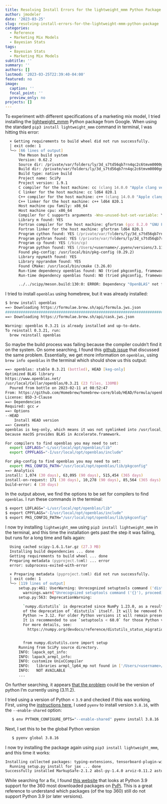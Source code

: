 ```yaml
---
title: Resolving Install Errors for the lightweight_mmm Python Package
author: jmodeler
date: '2023-03-25'
slug: resolving-install-errors-for-the-lightweight-mmm-python-package
categories:
  - Reference
  - Marketing Mix Models
  - Bayesian Stats
tags:
  - Bayesian Stats
  - Marketing Mix Models
subtitle: ''
summary: ''
authors: []
lastmod: '2023-03-25T22:39:40-04:00'
featured: no
image:
  caption: ''
  focal_point: ''
  preview_only: no
projects: []
---
```


To experiment with different specifications of a marketing mix model, I tried installing the [lightweight_mmm](https://github.com/google/lightweight_mmm) Python package from Google. When using the standard `pip3 install lightweight_mmm` command in terminal, I was hitting this error:

```zsh
  × Getting requirements to build wheel did not run successfully.
  │ exit code: 1
  ╰─> [66 lines of output]
      The Meson build system
      Version: 0.62.2
      Source dir: /private/var/folders/ly/3d_s7td56qb7rn4qc2c6tmvm0000gn/T/pip-install-yc6ribm7/scipy_ae66ccfb8522422ab91e65b44570f273
      Build dir: /private/var/folders/ly/3d_s7td56qb7rn4qc2c6tmvm0000gn/T/pip-install-yc6ribm7/scipy_ae66ccfb8522422ab91e65b44570f273/.mesonpy-ur2kyhcf/build
      Build type: native build
      Project name: SciPy
      Project version: 1.9.1
      C compiler for the host machine: cc (clang 14.0.0 "Apple clang version 14.0.0 (clang-1400.0.29.202)")
      C linker for the host machine: cc ld64 820.1
      C++ compiler for the host machine: c++ (clang 14.0.0 "Apple clang version 14.0.0 (clang-1400.0.29.202)")
      C++ linker for the host machine: c++ ld64 820.1
      Host machine cpu family: x86_64
      Host machine cpu: x86_64
      Compiler for C supports arguments -Wno-unused-but-set-variable: YES
      Library m found: YES
      Fortran compiler for the host machine: gfortran (gcc 8.2.0 "GNU Fortran (GCC) 8.2.0")
      Fortran linker for the host machine: gfortran ld64 820.1
      Program cython found: YES (/private/var/folders/ly/3d_s7td56qb7rn4qc2c6tmvm0000gn/T/pip-build-env-gddbg9u0/overlay/bin/cython)
      Program pythran found: YES (/private/var/folders/ly/3d_s7td56qb7rn4qc2c6tmvm0000gn/T/pip-build-env-gddbg9u0/overlay/bin/pythran)
      Program cp found: YES (/bin/cp)
      Program python found: YES (/Users/<username>/.pyenv/versions/3.11.2/bin/python3.11)
      Found pkg-config: /usr/local/bin/pkg-config (0.29.2)
      Library npymath found: YES
      Library npyrandom found: YES
      Found CMake: /usr/local/bin/cmake (3.26.0)
      Run-time dependency openblas found: NO (tried pkgconfig, framework and cmake)
      Run-time dependency openblas found: NO (tried pkgconfig, framework and cmake)

      ../../scipy/meson.build:130:0: ERROR: Dependency "OpenBLAS" not found, tried pkgconfig, framework and cmake
```

I tried to install `openblas` using homebrew, but it was already installed:

```zsh
$ brew install openblas
==> Downloading https://formulae.brew.sh/api/formula.jws.json
######################################################################## 100.0%
==> Downloading https://formulae.brew.sh/api/cask.jws.json

Warning: openblas 0.3.21 is already installed and up-to-date.
To reinstall 0.3.21, run:
  brew reinstall openblas
```

So maybe the build process was failing because the compiler couldn't find it on the system. On some searching, I found this [github issue](https://github.com/AUTOMATIC1111/stable-diffusion-webui/issues/7906#issuecomment-1478618523) that discussed the same problem. Essentially, we get more information on `openblas`, using `brew info openblas` in the terminal which should show us this output:

```zsh
==> openblas: stable 0.3.21 (bottled), HEAD [keg-only]
Optimized BLAS library
https://www.openblas.net/
/usr/local/Cellar/openblas/0.3.21 (23 files, 130MB)
  Poured from bottle on 2023-02-11 at 08:52:47
From: https://github.com/Homebrew/homebrew-core/blob/HEAD/Formula/openblas.rb
License: BSD-3-Clause
==> Dependencies
Required: gcc ✔
==> Options
--HEAD
	Install HEAD version
==> Caveats
openblas is keg-only, which means it was not symlinked into /usr/local,
because macOS provides BLAS in Accelerate.framework.

For compilers to find openblas you may need to set:
  export LDFLAGS="-L/usr/local/opt/openblas/lib"
  export CPPFLAGS="-I/usr/local/opt/openblas/include"

For pkg-config to find openblas you may need to set:
  export PKG_CONFIG_PATH="/usr/local/opt/openblas/lib/pkgconfig"
==> Analytics
install: 1,074 (30 days), 63,095 (90 days), 515,454 (365 days)
install-on-request: 171 (30 days), 10,278 (90 days), 85,564 (365 days)
build-error: 4 (30 days)
```

In the output above, we find the options to be set for compilers to find `openblas`. I run these commands in the terminal:

```zsh
$ export LDFLAGS="-L/usr/local/opt/openblas/lib"
$ export CPPFLAGS="-I/usr/local/opt/openblas/include"
$ export PKG_CONFIG_PATH="/usr/local/opt/openblas/lib/pkgconfig"
```

I now try installing `lightweight_mmm` using `pip3 install lightweight_mmm` in the terminal, and this time the installation gets past the step it was failing, but runs for a long time and fails again:

```zsh
  Using cached scipy-1.6.1.tar.gz (27.3 MB)
  Installing build dependencies ... done
  Getting requirements to build wheel ... done
  Preparing metadata (pyproject.toml) ... error
  error: subprocess-exited-with-error

  × Preparing metadata (pyproject.toml) did not run successfully.
  │ exit code: 1
  ╰─> [119 lines of output]
      setup.py:461: UserWarning: Unrecognized setuptools command ('dist_info --egg-base /private/var/folders/ly/3d_s7td56qb7rn4qc2c6tmvm0000gn/T/pip-modern-metadata-_yaq83ex'), proceeding with generating Cython sources and expanding templates
        warnings.warn("Unrecognized setuptools command ('{}'), proceeding with "
      setup.py:563: DeprecationWarning:

        `numpy.distutils` is deprecated since NumPy 1.23.0, as a result
        of the deprecation of `distutils` itself. It will be removed for
        Python >= 3.12. For older Python versions it will remain present.
        It is recommended to use `setuptools < 60.0` for those Python versions.
        For more details, see:
          https://numpy.org/devdocs/reference/distutils_status_migration.html


        from numpy.distutils.core import setup
      Running from SciPy source directory.
      INFO: lapack_opt_info:
      INFO: lapack_armpl_info:
      INFO: customize UnixCCompiler
      INFO:   libraries armpl_lp64_mp not found in ['/Users/<username>/.pyenv/versions/3.11.2/lib', '/usr/local/lib', '/usr/lib']
      INFO:   NOT AVAILABLE
      ...
```

On further searching, it appears [that the problem](https://github.com/docker-library/python/issues/558) could be the version of python I'm currently using (3.11.2).

I tried using a version of Python < `3.9` and checked if this was working. First, using the [instructions here](https://jmodeler.github.io/posts/setting-up-python-to-run-on-rmarkdown/), I used `pyenv` to install version `3.8.16`, with the `--enable-shared` option:

```zsh
   $ env PYTHON_CONFIGURE_OPTS="--enable-shared" pyenv install 3.8.16
```

Next, I set this to be the global Python version

```zsh
   $ pyenv global 3.8.16
```

I now try installing the package again using `pip3 install lightweight_mmm`, and this time it works:

```zsh
Installing collected packages: typing-extensions, tensorboard-plugin-wit, pytz, pyasn1, libclang, flatbuffers, zipp, wrapt, wheel, urllib3, tqdm, threadpoolctl, termcolor, tensorflow-io-gcs-filesystem, tensorflow-estimator, tensorboard-data-server, six, rsa, pyparsing, pyasn1-modules, protobuf, pillow, packaging, oauthlib, numpy, MarkupSafe, kiwisolver, keras, joblib, immutabledict, idna, grpcio, gast, fonttools, cycler, charset-normalizer, certifi, cachetools, absl-py, werkzeug, scipy, requests, python-dateutil, patsy, opt_einsum, multipledispatch, importlib-metadata, h5py, google-pasta, google-auth, contourpy, cftime, astunparse, scikit-learn, requests-oauthlib, pandas, netcdf4, matplotlib, markdown, jaxlib, jax, xarray, statsmodels, seaborn, numpyro, google-auth-oauthlib, tensorboard, arviz, tensorflow, lightweight_mmm
  Running setup.py install for jax ... done
Successfully installed MarkupSafe-2.1.2 absl-py-1.4.0 arviz-0.11.2 astunparse-1.6.3 cachetools-5.3.0 certifi-2022.12.7 cftime-1.6.2 charset-normalizer-3.1.0 contourpy-1.0.7 cycler-0.11.0 flatbuffers-23.3.3 fonttools-4.39.2 gast-0.4.0 google-auth-2.16.3 google-auth-oauthlib-0.4.6 google-pasta-0.2.0 grpcio-1.51.3 h5py-3.8.0 idna-3.4 immutabledict-2.2.3 importlib-metadata-6.1.0 jax-0.4.6 jaxlib-0.4.6 joblib-1.2.0 keras-2.11.0 kiwisolver-1.4.4 libclang-16.0.0 lightweight_mmm-0.1.7 markdown-3.4.3 matplotlib-3.6.1 multipledispatch-0.6.0 netcdf4-1.6.3 numpy-1.24.2 numpyro-0.11.0 oauthlib-3.2.2 opt_einsum-3.3.0 packaging-23.0 pandas-1.5.3 patsy-0.5.3 pillow-9.4.0 protobuf-3.19.6 pyasn1-0.4.8 pyasn1-modules-0.2.8 pyparsing-3.0.9 python-dateutil-2.8.2 pytz-2023.2 requests-2.28.2 requests-oauthlib-1.3.1 rsa-4.9 scikit-learn-1.2.2 scipy-1.10.1 seaborn-0.11.1 six-1.16.0 statsmodels-0.13.5 tensorboard-2.11.2 tensorboard-data-server-0.6.1 tensorboard-plugin-wit-1.8.1 tensorflow-2.11.1 tensorflow-estimator-2.11.0 tensorflow-io-gcs-filesystem-0.31.0 termcolor-2.2.0 threadpoolctl-3.1.0 tqdm-4.65.0 typing-extensions-3.10.0.2 urllib3-1.26.15 werkzeug-2.2.3 wheel-0.40.0 wrapt-1.15.0 xarray-2023.1.0 zipp-3.15.0
```

While searching for a fix, I found [this website](https://pyreadiness.org/3.9/) that looks at Python 3.9 support for the 360 most downloaded packages on [PyPi](https://pyreadiness.org/3.9/). This is a great reference to understand which packages (of the top 360) still do not support Python 3.9 (or later versions).
